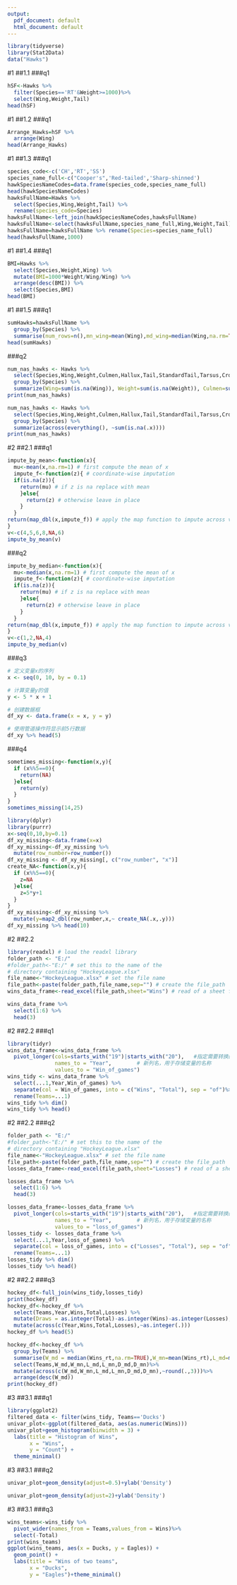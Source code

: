 ```yaml
---
output:
  pdf_document: default
  html_document: default
---
```

```r
library(tidyverse)
library(Stat2Data)
data("Hawks")
```
#1
##1.1
###q1
```r
hSF<-Hawks %>%
  filter(Species=='RT'&Weight>=1000)%>%
  select(Wing,Weight,Tail)
head(hSF)
```
#1
##1.2
###q1
```r
Arrange_Hawks=hSF %>%
  arrange(Wing)
head(Arrange_Hawks)
```
#1
##1.3
###q1
```r
species_code<-c('CH','RT','SS')
species_name_full<-c("Cooper's",'Red-tailed','Sharp-shinned')
hawkSpeciesNameCodes=data.frame(species_code,species_name_full)
head(hawkSpeciesNameCodes)
hawksFullName=Hawks %>%
  select(Species,Wing,Weight,Tail) %>%
  rename(species_code=Species)
hawksFullName<-left_join(hawkSpeciesNameCodes,hawksFullName)
hawksFullName<-select(hawksFullName,species_name_full,Wing,Weight,Tail)
hawksFullName=hawksFullName %>% rename(Species=species_name_full)
head(hawksFullName,1000)
```
#1
##1.4
###q1
```r
BMI=Hawks %>%
  select(Species,Weight,Wing) %>%
  mutate(BMI=1000*Weight/Wing/Wing) %>%
  arrange(desc(BMI)) %>%
  select(Species,BMI)
head(BMI)
```
#1
##1.5
###q1
```r
sumHawks=hawksFullName %>%
  group_by(Species) %>%
  summarise(num_rows=n(),mn_wing=mean(Wing),md_wing=median(Wing,na.rm=TRUE),t_mn_wing=mean(Wing,trim = 0.1),b_wt_ratio=max(Wing/Tail,na.rm=TRUE))
head(sumHawks)
```
###q2
```r
num_nas_hawks <- Hawks %>% 
  select(Species,Wing,Weight,Culmen,Hallux,Tail,StandardTail,Tarsus,Crop) %>%
  group_by(Species) %>%
  summarize(Wing=sum(is.na(Wing)), Weight=sum(is.na(Weight)), Culmen=sum(is.na(Culmen)), Hallux=sum(is.na(Hallux)), Tail=sum(is.na(Tail)), StandardTail=sum(is.na(StandardTail)), Tarsus=sum(is.na(Tarsus)), Crop=sum(is.na(Crop)))
print(num_nas_hawks)

num_nas_hawks <- Hawks %>% 
  select(Species,Wing,Weight,Culmen,Hallux,Tail,StandardTail,Tarsus,Crop) %>%
  group_by(Species) %>%
  summarize(across(everything(), ~sum(is.na(.x))))
print(num_nas_hawks)
```
#2
##2.1
###q1
```r
impute_by_mean<-function(x){
  mu<-mean(x,na.rm=1) # first compute the mean of x 
  impute_f<-function(z){ # coordinate-wise imputation
  if(is.na(z)){
    return(mu) # if z is na replace with mean 
    }else{
      return(z) # otherwise leave in place 
    }
  }
return(map_dbl(x,impute_f)) # apply the map function to impute across vector
}
v<-c(4,5,6,8,NA,6)
impute_by_mean(v)
```
###q2
```r
impute_by_median<-function(x){
  mu<-median(x,na.rm=1) # first compute the mean of x 
  impute_f<-function(z){ # coordinate-wise imputation
  if(is.na(z)){
    return(mu) # if z is na replace with mean 
    }else{
      return(z) # otherwise leave in place 
    }
  }
return(map_dbl(x,impute_f)) # apply the map function to impute across vector
}
v<-c(1,2,NA,4)
impute_by_median(v)
```
###q3
```r
# 定义变量x的序列
x <- seq(0, 10, by = 0.1)

# 计算变量y的值
y <- 5 * x + 1

# 创建数据框
df_xy <- data.frame(x = x, y = y)

# 使用管道操作符显示前5行数据
df_xy %>% head(5)
```
###q4
```r
sometimes_missing<-function(x,y){
  if (x%%5==0){
    return(NA)
  }else{
    return(y)
  }
}
sometimes_missing(14,25)
```
```r
library(dplyr)
library(purrr)
x<-seq(0,10,by=0.1)
df_xy_missing<-data.frame(x=x)
df_xy_missing<-df_xy_missing %>%
  mutate(row_number=row_number())
df_xy_missing <- df_xy_missing[, c("row_number", "x")]
create_NA<-function(x,y){
  if (x%%5==0){
    z=NA
  }else{
    z=5*y+1
  }
}
df_xy_missing<-df_xy_missing %>%
  mutate(y=map2_dbl(row_number,x,~ create_NA(.x,.y)))
df_xy_missing %>% head(10)
```
#2
##2.2
```r
library(readxl) # load the readxl library
folder_path <- "E:/"
#folder_path<-"E:/" # set this to the name of the
# directory containing "HockeyLeague.xlsx"
file_name<-"HockeyLeague.xlsx" # set the file name
file_path<-paste(folder_path,file_name,sep="") # create the file_path
wins_data_frame<-read_excel(file_path,sheet="Wins") # read of a sheet from an xl file
```
```r
wins_data_frame %>%
  select(1:6) %>%
  head(3)
```
#2
##2.2
###q1
```r
library(tidyr)
wins_data_frame<-wins_data_frame %>%
  pivot_longer(cols=starts_with("19")|starts_with("20"),   #指定需要转换的列（使用starts_with函数选择列名以"Var"开头的列）
               names_to = "Year",        # 新列名，用于存储变量的名称
               values_to = "Win_of_games")
wins_tidy <- wins_data_frame %>%
  select(...1,Year,Win_of_games) %>%
  separate(col = Win_of_games, into = c("Wins", "Total"), sep = "of")%>%
  rename(Teams=...1)
wins_tidy %>% dim()
wins_tidy %>% head()
```
#2
##2.2
###q2
```r
folder_path <- "E:/"
#folder_path<-"E:/" # set this to the name of the
# directory containing "HockeyLeague.xlsx"
file_name<-"HockeyLeague.xlsx" # set the file name
file_path<-paste(folder_path,file_name,sep="") # create the file_path
losses_data_frame<-read_excel(file_path,sheet="Losses") # read of a sheet from an xl file
```
```r
losses_data_frame %>%
  select(1:6) %>%
  head(3)
```
```r
losses_data_frame<-losses_data_frame %>%
  pivot_longer(cols=starts_with("19")|starts_with("20"),   #指定需要转换的列（使用starts_with函数选择列名以"Var"开头的列）
               names_to = "Year",        # 新列名，用于存储变量的名称
               values_to = "loss_of_games")
losses_tidy <- losses_data_frame %>%
  select(...1,Year,loss_of_games) %>%
  separate(col = loss_of_games, into = c("Losses", "Total"), sep = "of")%>%
  rename(Teams=...1)
losses_tidy %>% dim()
losses_tidy %>% head()
```
#2
##2.2
###q3
```r
hockey_df<-full_join(wins_tidy,losses_tidy)
print(hockey_df)
hockey_df<-hockey_df %>%
  select(Teams,Year,Wins,Total,Losses) %>%
  mutate(Draws = as.integer(Total)-as.integer(Wins)-as.integer(Losses),Wins_rt = as.double(Wins)/as.double(Total),Losses_rt = as.double(Losses)/as.double(Total), Draws_rt = as.double(Draws)/as.double(Total))%>%
  mutate(across(c(Year,Wins,Total,Losses),~as.integer(.)))
hockey_df %>% head(5)
```
```r
hockey_df<-hockey_df %>%
  group_by(Teams) %>%
  summarise(W_md = median(Wins_rt,na.rm=TRUE),W_mn=mean(Wins_rt),L_md=median(Losses_rt,na.rm=TRUE),L_mn=mean(Losses_rt),D_md=median(Draws_rt,na.rm=TRUE),D_mn=mean(Draws_rt))%>%
  select(Teams,W_md,W_mn,L_md,L_mn,D_md,D_mn)%>%
  mutate(across(c(W_md,W_mn,L_md,L_mn,D_md,D_mn),~round(.,3)))%>%
  arrange(desc(W_md))
print(hockey_df)
```
#3
##3.1
###q1
```r
library(ggplot2)
filtered_data <- filter(wins_tidy, Teams=='Ducks')
univar_plot<-ggplot(filtered_data, aes(as.numeric(Wins)))
univar_plot+geom_histogram(binwidth = 3) +
  labs(title = "Histogram of Wins",
       x = "Wins",
       y = "Count") +
  theme_minimal()
```
#3
##3.1
###q2
```r
univar_plot+geom_density(adjust=0.5)+ylab('Density')
```
```r
univar_plot+geom_density(adjust=2)+ylab('Density')
```
#3
##3.1
###q3
```r
wins_teams<-wins_tidy %>%
  pivot_wider(names_from = Teams,values_from = Wins)%>%
  select(-Total)
print(wins_teams)
ggplot(wins_teams, aes(x = Ducks, y = Eagles)) +
  geom_point() +
  labs(title = "Wins of two teams",
       x = "Ducks",
       y = "Eagles")+theme_minimal()
```